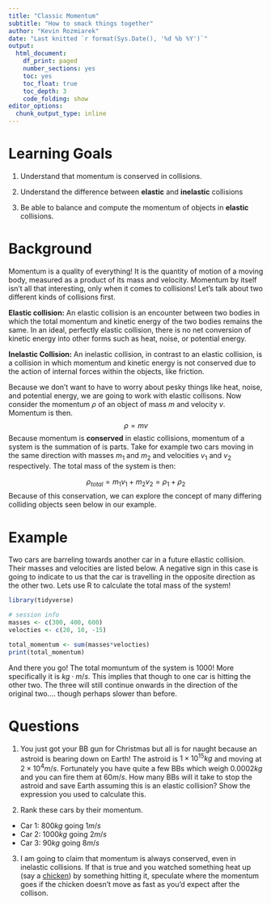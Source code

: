 ```yaml
---
title: "Classic Momentum"
subtitle: "How to smack things together"
author: "Kevin Rozmiarek"
date: "Last knitted `r format(Sys.Date(), '%d %b %Y')`"
output:
  html_document: 
    df_print: paged
    number_sections: yes
    toc: yes
    toc_float: true
    toc_depth: 3
    code_folding: show
editor_options:
  chunk_output_type: inline
---
```


# Learning Goals

1. Understand that momentum is conserved in collisions.

2. Understand the difference between **elastic** and **inelastic** collisions

3. Be able to balance and compute the momentum of objects in **elastic** collisions.

# Background

Momentum is a quality of everything! It is the quantity of motion of a moving body, measured as a product of its mass and velocity. Momentum by itself isn't all that interesting, only when it comes to collisions! Let's talk about two different kinds of collisions first.

**Elastic collision:** An elastic collision is an encounter between two bodies in which the total momentum and kinetic energy of the two bodies remains the same. In an ideal, perfectly elastic collision, there is no net conversion of kinetic energy into other forms such as heat, noise, or potential energy.

**Inelastic Collision:** An inelastic collision, in contrast to an elastic collision, is a collision in which momentum and kinetic energy is not conserved due to the action of internal forces within the objects, like friction.

Because we don't want to have to worry about pesky things like heat, noise, and potential energy, we are going to work with elastic collisons. Now consider the momentum $\rho$ of an object of mass $m$ and velocity $v$. Momentum is then.
$$
\rho = mv
$$
Because momentum is **conserved** in elastic collisions, momentum of a system is the summation of is parts. Take for example two cars moving in the same direction with masses $m_{1}$ and $m_{2}$ and velocities $v_{1}$ and $v_{2}$ respectively. The total mass of the system is then:

$$
\rho_{total}=m_{1}v_{1}+m_{2}v_{2}=\rho_{1}+\rho_{2}
$$
Because of this conservation, we can explore the concept of many differing colliding objects seen below in our example.

# Example

Two cars are barreling towards another car in a future ellastic collision. Their masses and velocities are listed below. A negative sign in this case is going to indicate to us that the car is travelling in the opposite direction as the other two. Lets use R to calculate the total mass of the system!

```r
library(tidyverse)

# session info
masses <- c(300, 400, 600)
velocties <- c(20, 10, -15)

total_momentum <- sum(masses*velocties)
print(total_momentum)

```

And there you go! The total momuntum of the system is 1000! More specifically it is $kg⋅m/s$. This implies that though to one car is hitting the other two. The three will still continue onwards in the direction of the original two.... though perhaps slower than before.

# Questions

1. You just got your BB gun for Christmas but all is for naught because an astroid is bearing down on Earth! The astroid is $1  \times 10^{15} kg$ and moving at $2 \times 10^{4} m/s$. Fortunately you have quite a few BBs which weigh $0.0002 kg$ and you can fire them at $60 m/s$. How many BBs will it take to stop the astroid and save Earth assuming this is an elastic collision? Show the expression you used to calculate this.

2. Rank these cars by their momentum.
  * Car 1: $800 kg$ going $1 m/s$
  * Car 2: $1000 kg$ going $2 m/s$
  * Car 3: $90 kg$ going $8 m/s$

3. I am going to claim that momentum is always conserved, even in inelastic collisions. If that is true and you watched something heat up (say a [chicken](https://www.wired.com/story/how-many-times-do-you-have-to-slap-a-chicken-to-cook-it/)) by something hitting it, speculate where the momentum goes if the chicken doesn't move as fast as you'd expect after the collison.